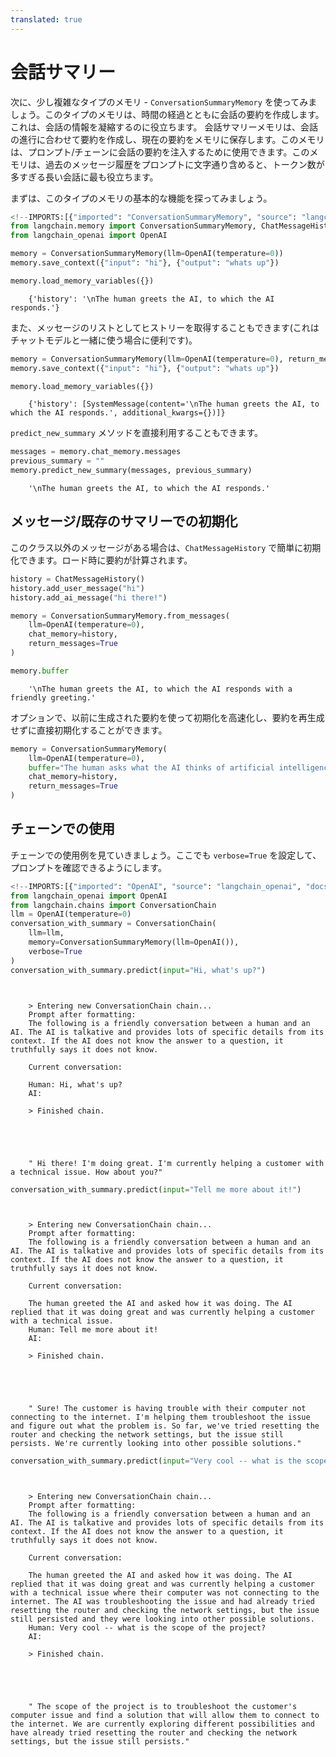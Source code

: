 ```yaml
---
translated: true
---
```


# 会話サマリー

次に、少し複雑なタイプのメモリ - `ConversationSummaryMemory` を使ってみましょう。このタイプのメモリは、時間の経過とともに会話の要約を作成します。これは、会話の情報を凝縮するのに役立ちます。
会話サマリーメモリは、会話の進行に合わせて要約を作成し、現在の要約をメモリに保存します。このメモリは、プロンプト/チェーンに会話の要約を注入するために使用できます。このメモリは、過去のメッセージ履歴をプロンプトに文字通り含めると、トークン数が多すぎる長い会話に最も役立ちます。

まずは、このタイプのメモリの基本的な機能を探ってみましょう。

```python
<!--IMPORTS:[{"imported": "ConversationSummaryMemory", "source": "langchain.memory", "docs": "https://api.python.langchain.com/en/latest/memory/langchain.memory.summary.ConversationSummaryMemory.html", "title": "Conversation Summary"}, {"imported": "ChatMessageHistory", "source": "langchain.memory", "docs": "https://api.python.langchain.com/en/latest/chat_history/langchain_core.chat_history.ChatMessageHistory.html", "title": "Conversation Summary"}, {"imported": "OpenAI", "source": "langchain_openai", "docs": "https://api.python.langchain.com/en/latest/llms/langchain_openai.llms.base.OpenAI.html", "title": "Conversation Summary"}]-->
from langchain.memory import ConversationSummaryMemory, ChatMessageHistory
from langchain_openai import OpenAI
```

```python
memory = ConversationSummaryMemory(llm=OpenAI(temperature=0))
memory.save_context({"input": "hi"}, {"output": "whats up"})
```

```python
memory.load_memory_variables({})
```

```output
    {'history': '\nThe human greets the AI, to which the AI responds.'}
```

また、メッセージのリストとしてヒストリーを取得することもできます(これはチャットモデルと一緒に使う場合に便利です)。

```python
memory = ConversationSummaryMemory(llm=OpenAI(temperature=0), return_messages=True)
memory.save_context({"input": "hi"}, {"output": "whats up"})
```

```python
memory.load_memory_variables({})
```

```output
    {'history': [SystemMessage(content='\nThe human greets the AI, to which the AI responds.', additional_kwargs={})]}
```

`predict_new_summary` メソッドを直接利用することもできます。

```python
messages = memory.chat_memory.messages
previous_summary = ""
memory.predict_new_summary(messages, previous_summary)
```

```output
    '\nThe human greets the AI, to which the AI responds.'
```

## メッセージ/既存のサマリーでの初期化

このクラス以外のメッセージがある場合は、`ChatMessageHistory` で簡単に初期化できます。ロード時に要約が計算されます。

```python
history = ChatMessageHistory()
history.add_user_message("hi")
history.add_ai_message("hi there!")
```

```python
memory = ConversationSummaryMemory.from_messages(
    llm=OpenAI(temperature=0),
    chat_memory=history,
    return_messages=True
)
```

```python
memory.buffer
```

```output
    '\nThe human greets the AI, to which the AI responds with a friendly greeting.'
```

オプションで、以前に生成された要約を使って初期化を高速化し、要約を再生成せずに直接初期化することができます。

```python
memory = ConversationSummaryMemory(
    llm=OpenAI(temperature=0),
    buffer="The human asks what the AI thinks of artificial intelligence. The AI thinks artificial intelligence is a force for good because it will help humans reach their full potential.",
    chat_memory=history,
    return_messages=True
)
```

## チェーンでの使用

チェーンでの使用例を見ていきましょう。ここでも `verbose=True` を設定して、プロンプトを確認できるようにします。

```python
<!--IMPORTS:[{"imported": "OpenAI", "source": "langchain_openai", "docs": "https://api.python.langchain.com/en/latest/llms/langchain_openai.llms.base.OpenAI.html", "title": "Conversation Summary"}, {"imported": "ConversationChain", "source": "langchain.chains", "docs": "https://api.python.langchain.com/en/latest/chains/langchain.chains.conversation.base.ConversationChain.html", "title": "Conversation Summary"}]-->
from langchain_openai import OpenAI
from langchain.chains import ConversationChain
llm = OpenAI(temperature=0)
conversation_with_summary = ConversationChain(
    llm=llm,
    memory=ConversationSummaryMemory(llm=OpenAI()),
    verbose=True
)
conversation_with_summary.predict(input="Hi, what's up?")
```

```output


    > Entering new ConversationChain chain...
    Prompt after formatting:
    The following is a friendly conversation between a human and an AI. The AI is talkative and provides lots of specific details from its context. If the AI does not know the answer to a question, it truthfully says it does not know.

    Current conversation:

    Human: Hi, what's up?
    AI:

    > Finished chain.





    " Hi there! I'm doing great. I'm currently helping a customer with a technical issue. How about you?"
```

```python
conversation_with_summary.predict(input="Tell me more about it!")
```

```output


    > Entering new ConversationChain chain...
    Prompt after formatting:
    The following is a friendly conversation between a human and an AI. The AI is talkative and provides lots of specific details from its context. If the AI does not know the answer to a question, it truthfully says it does not know.

    Current conversation:

    The human greeted the AI and asked how it was doing. The AI replied that it was doing great and was currently helping a customer with a technical issue.
    Human: Tell me more about it!
    AI:

    > Finished chain.





    " Sure! The customer is having trouble with their computer not connecting to the internet. I'm helping them troubleshoot the issue and figure out what the problem is. So far, we've tried resetting the router and checking the network settings, but the issue still persists. We're currently looking into other possible solutions."
```

```python
conversation_with_summary.predict(input="Very cool -- what is the scope of the project?")
```

```output


    > Entering new ConversationChain chain...
    Prompt after formatting:
    The following is a friendly conversation between a human and an AI. The AI is talkative and provides lots of specific details from its context. If the AI does not know the answer to a question, it truthfully says it does not know.

    Current conversation:

    The human greeted the AI and asked how it was doing. The AI replied that it was doing great and was currently helping a customer with a technical issue where their computer was not connecting to the internet. The AI was troubleshooting the issue and had already tried resetting the router and checking the network settings, but the issue still persisted and they were looking into other possible solutions.
    Human: Very cool -- what is the scope of the project?
    AI:

    > Finished chain.





    " The scope of the project is to troubleshoot the customer's computer issue and find a solution that will allow them to connect to the internet. We are currently exploring different possibilities and have already tried resetting the router and checking the network settings, but the issue still persists."
```
